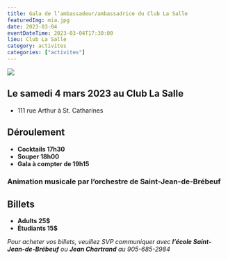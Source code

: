 ```yaml
---
title: Gala de l’ambassadeur/ambassadrice du Club La Salle
featuredImg: mia.jpg
date: 2023-03-04
eventDateTime: 2023-03-04T17:30:00
lieu: Club La Salle
category: activites
categories: ["activites"]
---
```


![](./mia.jpg)

## Le samedi 4 mars 2023 au Club La Salle

- 111 rue Arthur à St. Catharines

## Déroulement
- **Cocktails 17h30**
- **Souper 18h00**
- **Gala à compter de 19h15**

### Animation musicale par l’orchestre de Saint-Jean-de-Brébeuf

## Billets
- **Adults 25$**
- **Étudiants 15$**

*Pour acheter vos billets, veuillez SVP communiquer avec **l’école Saint-Jean-de-Brébeuf** ou **Jean Chartrand** au 905-685-2984*

<Patrimoine />